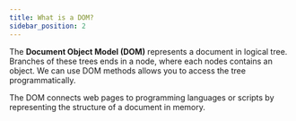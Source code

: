 ```yaml
---
title: What is a DOM?
sidebar_position: 2
---
```


The **Document Object Model (DOM)** represents a document in logical tree. Branches of these trees ends in a node, where each nodes contains an object. We can use DOM methods allows you to access the tree programmatically. 

The DOM connects web pages to programming languages or scripts by representing the structure of a document in memory.